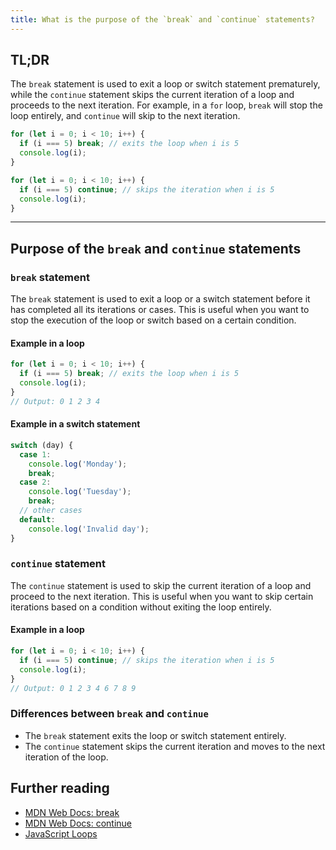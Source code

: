 ```yaml
---
title: What is the purpose of the `break` and `continue` statements?
---
```


## TL;DR

The `break` statement is used to exit a loop or switch statement prematurely, while the `continue` statement skips the current iteration of a loop and proceeds to the next iteration. For example, in a `for` loop, `break` will stop the loop entirely, and `continue` will skip to the next iteration.

```js
for (let i = 0; i < 10; i++) {
  if (i === 5) break; // exits the loop when i is 5
  console.log(i);
}

for (let i = 0; i < 10; i++) {
  if (i === 5) continue; // skips the iteration when i is 5
  console.log(i);
}
```

---

## Purpose of the `break` and `continue` statements

### `break` statement

The `break` statement is used to exit a loop or a switch statement before it has completed all its iterations or cases. This is useful when you want to stop the execution of the loop or switch based on a certain condition.

#### Example in a loop

```js
for (let i = 0; i < 10; i++) {
  if (i === 5) break; // exits the loop when i is 5
  console.log(i);
}
// Output: 0 1 2 3 4
```

#### Example in a switch statement

```js
switch (day) {
  case 1:
    console.log('Monday');
    break;
  case 2:
    console.log('Tuesday');
    break;
  // other cases
  default:
    console.log('Invalid day');
}
```

### `continue` statement

The `continue` statement is used to skip the current iteration of a loop and proceed to the next iteration. This is useful when you want to skip certain iterations based on a condition without exiting the loop entirely.

#### Example in a loop

```js
for (let i = 0; i < 10; i++) {
  if (i === 5) continue; // skips the iteration when i is 5
  console.log(i);
}
// Output: 0 1 2 3 4 6 7 8 9
```

### Differences between `break` and `continue`

- The `break` statement exits the loop or switch statement entirely.
- The `continue` statement skips the current iteration and moves to the next iteration of the loop.

## Further reading

- [MDN Web Docs: break](https://developer.mozilla.org/en-US/docs/Web/JavaScript/Reference/Statements/break)
- [MDN Web Docs: continue](https://developer.mozilla.org/en-US/docs/Web/JavaScript/Reference/Statements/continue)
- [JavaScript Loops](https://developer.mozilla.org/en-US/docs/Web/JavaScript/Guide/Loops_and_iteration)

